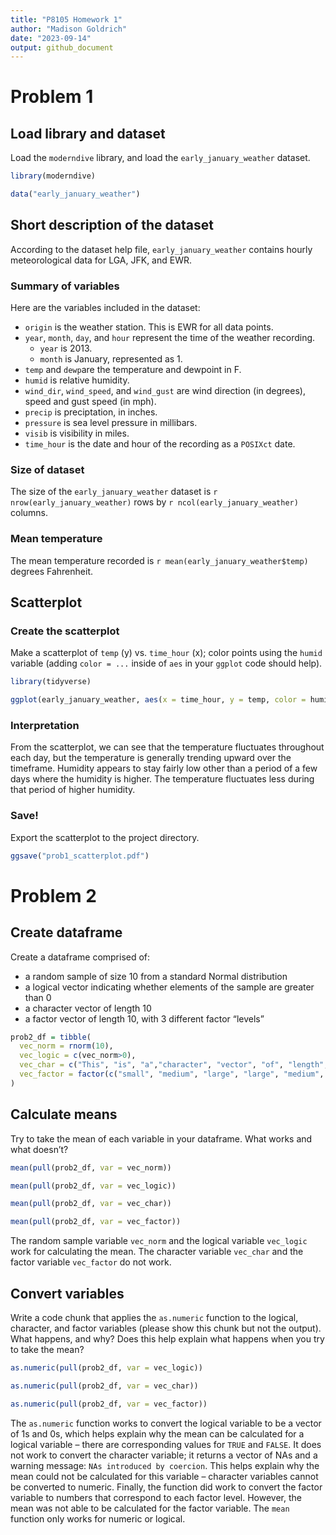 ```yaml
---
title: "P8105 Homework 1"
author: "Madison Goldrich"
date: "2023-09-14"
output: github_document
---
```


# Problem 1

## Load library and dataset

Load the `moderndive` library, and load the `early_january_weather` dataset.

```r
library(moderndive)

data("early_january_weather")
```

## Short description of the dataset

According to the dataset help file, `early_january_weather` contains hourly meteorological data for LGA, JFK, and EWR.

### Summary of variables

Here are the variables included in the dataset:

* `origin` is the weather station. This is EWR for all data points.
* `year`, `month`, `day`, and `hour` represent the time of the weather recording.
  * `year` is 2013.
  * `month` is January, represented as 1.
* `temp` and `dewp`are the temperature and dewpoint in F.
* `humid` is relative humidity.
* `wind_dir`, `wind_speed`, and `wind_gust` are wind direction (in degrees), speed and gust speed (in mph).
* `precip` is preciptation, in inches.
* `pressure` is sea level pressure in millibars.
* `visib` is visibility in miles. 
* `time_hour` is the date and hour of the recording as a `POSIXct` date.

### Size of dataset

The size of the `early_january_weather` dataset is `r nrow(early_january_weather)` rows by `r ncol(early_january_weather)` columns.

### Mean temperature

The mean temperature recorded is `r mean(early_january_weather$temp)` degrees Fahrenheit.

## Scatterplot

### Create the scatterplot

Make a scatterplot of `temp` (y) vs. `time_hour` (x); color points using the `humid` variable (adding `color = ...` inside of `aes` in your `ggplot` code should help). 

```r
library(tidyverse)

ggplot(early_january_weather, aes(x = time_hour, y = temp, color = humid)) + geom_point()
```

### Interpretation

From the scatterplot, we can see that the temperature fluctuates throughout each day, but the temperature is generally trending upward over the timeframe. Humidity appears to stay fairly low other than a period of a few days where the humidity is higher. The temperature fluctuates less during that period of higher humidity.

### Save!

Export the scatterplot to the project directory.

```r
ggsave("prob1_scatterplot.pdf")
```


# Problem 2

## Create dataframe

Create a dataframe comprised of:

* a random sample of size 10 from a standard Normal distribution
* a logical vector indicating whether elements of the sample are greater than 0
* a character vector of length 10
* a factor vector of length 10, with 3 different factor “levels”

```r
prob2_df = tibble(
  vec_norm = rnorm(10),
  vec_logic = c(vec_norm>0),
  vec_char = c("This", "is", "a","character", "vector", "of", "length", "ten", "haha", "yay!"),
  vec_factor = factor(c("small", "medium", "large", "large", "medium", "small", "medium", "large", "small", "small"))
)
```

## Calculate means

Try to take the mean of each variable in your dataframe. What works and what doesn't?

```r
mean(pull(prob2_df, var = vec_norm))

mean(pull(prob2_df, var = vec_logic))

mean(pull(prob2_df, var = vec_char))

mean(pull(prob2_df, var = vec_factor))
```

The random sample variable `vec_norm` and the logical variable `vec_logic` work for calculating the mean. The character variable `vec_char` and the factor variable `vec_factor` do not work.

## Convert variables

Write a code chunk that applies the `as.numeric` function to the logical, character, and factor variables (please show this chunk but not the output). What happens, and why? Does this help explain what happens when you try to take the mean?

```r
as.numeric(pull(prob2_df, var = vec_logic))

as.numeric(pull(prob2_df, var = vec_char))

as.numeric(pull(prob2_df, var = vec_factor))
```

The `as.numeric` function works to convert the logical variable to be a vector of 1s and 0s, which helps explain why the mean can be calculated for a logical variable -- there are corresponding values for `TRUE` and `FALSE`. It does not work to convert the character variable; it returns a vector of NAs and a warning message: `NAs introduced by coercion`. This helps explain why the mean could not be calculated for this variable -- character variables cannot be converted to numeric. Finally, the function did work to convert the factor variable to numbers that correspond to each factor level. However, the mean was not able to be calculated for the factor variable. The `mean` function only works for numeric or logical.